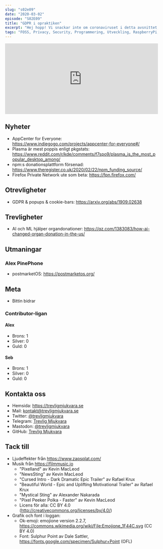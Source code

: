 ```yaml
---
slug: "s02e09"
date: "2020-03-02"
episode: "S02E09"
title: "GDPR i opraktiken"
excerpt: "Hej hopp! Vi snackar inte om coronaviruset i detta avsnittet, men vi tar upp mycket annat som rör Linux, Firefox, npm och problematiken i praktiken med GDPR på nätet."
tags: "FOSS, Privacy, Security, Programmering, Utveckling, RaspberryPi, PinePhone, Technology, Linux, Open Source, Manjaro, GDPR, KDE, NPM, Firefox, Cookies, AI, Machine Learning"
---
```



<SEO title="S02E09 - GDPR i opraktiken" />
<div style="width: 100%;">
<iframe src="https://open.spotify.com/embed-podcast/episode/4yppD4oBhohTBNT7vr4z0L" width="100%" height="232" frameborder="0" allowtransparency="true" allow="encrypted-media"></iframe>
</div>

## Nyheter
- AppCenter for Everyone: https://www.indiegogo.com/projects/appcenter-for-everyone#/
- Plasma är mest poppis enligt pkgstats: https://www.reddit.com/r/kde/comments/f7spo9/plasma_is_the_most_popular_desktop_among/
- npm:s donationsplattform försenad: https://www.theregister.co.uk/2020/02/22/npm_funding_source/
- Firefox Private Network ute som beta: https://fpn.firefox.com/

## Otrevligheter
- GDPR & popups & cookie-bars: https://arxiv.org/abs/1909.02638

## Trevligheter
- AI och ML hjälper organdonationer: https://qz.com/1383083/how-ai-changed-organ-donation-in-the-us/

## Utmaningar
### Alex PinePhone
- postmarketOS: https://postmarketos.org/

## Meta
- Bittin bidrar
### Contributor-ligan
#### Alex
  - Brons: 1
  - Silver: 0
  - Guld: 0 
#### Seb
  - Brons: 1
  - Silver: 0
  - Guld: 0

## Kontakta oss
- Hemsida: https://trevligmjukvara.se
- Mail: kontakt@trevligmjukvara.se
- Twitter: [@trevligmjukvara](https://twitter.com/trevligmjukvara)
- Telegram: [Trevlig Mjukvara](https://t.me/trevligmjukvara)
- Mastodon: [@trevligmjukvara](https://mastodon.linuxkompis.se/@trevligmjukvara)
- GitHub: [Trevlig Mjukvara](https://github.com/trevligmjukvara)

## Tack till
- Ljudeffekter från https://www.zapsplat.com/
- Musik från https://filmmusic.io
  - "Pixelland" av Kevin MacLeod
  - "NewsSting" av Kevin MacLeod
  - "Cursed Intro - Dark Dramatic Epic Trailer" av Rafael Krux
  - "Beautiful World - Epic and Uplifting Motivational Trailer" av Rafael Krux
  - "Mystical Sting" av Alexander Nakarada
  - "Pixel Peeker Polka - Faster" av Kevin MacLeod
  - Licens för alla: CC BY 4.0 (http://creativecommons.org/licenses/by/4.0/)
- Grafik och font i loggan:
  - Ok-emoji: emojione version 2.2.7, https://commons.wikimedia.org/wiki/File:Emojione_1F44C.svg (CC BY 4.0)
  - Font: Sulphur Point av Dale Sattler, https://fonts.google.com/specimen/Sulphur+Point (OFL)
